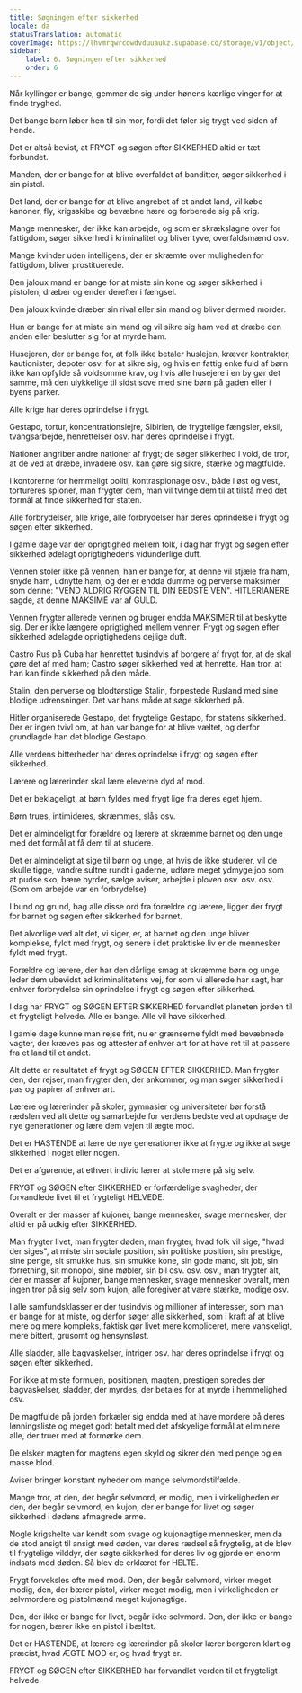 ```yaml
---
title: Søgningen efter sikkerhed
locale: da
statusTranslation: automatic
coverImage: https://lhvmrqwrcowdvduuaukz.supabase.co/storage/v1/object/public/strapi-uploads/small_cover-educacion-fundamental.webp-2d51a7828a2b1309555be27f7e2a61a0.webp
sidebar:
    label: 6. Søgningen efter sikkerhed
    order: 6
---
```

Når kyllinger er bange, gemmer de sig under hønens kærlige vinger for at finde tryghed.

Det bange barn løber hen til sin mor, fordi det føler sig trygt ved siden af hende.

Det er altså bevist, at FRYGT og søgen efter SIKKERHED altid er tæt forbundet.

Manden, der er bange for at blive overfaldet af banditter, søger sikkerhed i sin pistol.

Det land, der er bange for at blive angrebet af et andet land, vil købe kanoner, fly, krigsskibe og bevæbne hære og forberede sig på krig.

Mange mennesker, der ikke kan arbejde, og som er skrækslagne over for fattigdom, søger sikkerhed i kriminalitet og bliver tyve, overfaldsmænd osv.

Mange kvinder uden intelligens, der er skræmte over muligheden for fattigdom, bliver prostituerede.

Den jaloux mand er bange for at miste sin kone og søger sikkerhed i pistolen, dræber og ender derefter i fængsel.

Den jaloux kvinde dræber sin rival eller sin mand og bliver dermed morder.

Hun er bange for at miste sin mand og vil sikre sig ham ved at dræbe den anden eller beslutter sig for at myrde ham.

Husejeren, der er bange for, at folk ikke betaler huslejen, kræver kontrakter, kautionister, depoter osv. for at sikre sig, og hvis en fattig enke fuld af børn ikke kan opfylde så voldsomme krav, og hvis alle husejere i en by gør det samme, må den ulykkelige til sidst sove med sine børn på gaden eller i byens parker.

Alle krige har deres oprindelse i frygt.

Gestapo, tortur, koncentrationslejre, Sibirien, de frygtelige fængsler, eksil, tvangsarbejde, henrettelser osv. har deres oprindelse i frygt.

Nationer angriber andre nationer af frygt; de søger sikkerhed i vold, de tror, at de ved at dræbe, invadere osv. kan gøre sig sikre, stærke og magtfulde.

I kontorerne for hemmeligt politi, kontraspionage osv., både i øst og vest, tortureres spioner, man frygter dem, man vil tvinge dem til at tilstå med det formål at finde sikkerhed for staten.

Alle forbrydelser, alle krige, alle forbrydelser har deres oprindelse i frygt og søgen efter sikkerhed.

I gamle dage var der oprigtighed mellem folk, i dag har frygt og søgen efter sikkerhed ødelagt oprigtighedens vidunderlige duft.

Vennen stoler ikke på vennen, han er bange for, at denne vil stjæle fra ham, snyde ham, udnytte ham, og der er endda dumme og perverse maksimer som denne: "VEND ALDRIG RYGGEN TIL DIN BEDSTE VEN". HITLERIANERE sagde, at denne MAKSIME var af GULD.

Vennen frygter allerede vennen og bruger endda MAKSIMER til at beskytte sig. Der er ikke længere oprigtighed mellem venner. Frygt og søgen efter sikkerhed ødelagde oprigtighedens dejlige duft.

Castro Rus på Cuba har henrettet tusindvis af borgere af frygt for, at de skal gøre det af med ham; Castro søger sikkerhed ved at henrette. Han tror, at han kan finde sikkerhed på den måde.

Stalin, den perverse og blodtørstige Stalin, forpestede Rusland med sine blodige udrensninger. Det var hans måde at søge sikkerhed på.

Hitler organiserede Gestapo, det frygtelige Gestapo, for statens sikkerhed. Der er ingen tvivl om, at han var bange for at blive væltet, og derfor grundlagde han det blodige Gestapo.

Alle verdens bitterheder har deres oprindelse i frygt og søgen efter sikkerhed.

Lærere og lærerinder skal lære eleverne dyd af mod.

Det er beklageligt, at børn fyldes med frygt lige fra deres eget hjem.

Børn trues, intimideres, skræmmes, slås osv.

Det er almindeligt for forældre og lærere at skræmme barnet og den unge med det formål at få dem til at studere.

Det er almindeligt at sige til børn og unge, at hvis de ikke studerer, vil de skulle tigge, vandre sultne rundt i gaderne, udføre meget ydmyge job som at pudse sko, bære byrder, sælge aviser, arbejde i ploven osv. osv. osv. (Som om arbejde var en forbrydelse)

I bund og grund, bag alle disse ord fra forældre og lærere, ligger der frygt for barnet og søgen efter sikkerhed for barnet.

Det alvorlige ved alt det, vi siger, er, at barnet og den unge bliver komplekse, fyldt med frygt, og senere i det praktiske liv er de mennesker fyldt med frygt.

Forældre og lærere, der har den dårlige smag at skræmme børn og unge, leder dem ubevidst ad kriminalitetens vej, for som vi allerede har sagt, har enhver forbrydelse sin oprindelse i frygt og søgen efter sikkerhed.

I dag har FRYGT og SØGEN EFTER SIKKERHED forvandlet planeten jorden til et frygteligt helvede. Alle er bange. Alle vil have sikkerhed.

I gamle dage kunne man rejse frit, nu er grænserne fyldt med bevæbnede vagter, der kræves pas og attester af enhver art for at have ret til at passere fra et land til et andet.

Alt dette er resultatet af frygt og SØGEN EFTER SIKKERHED. Man frygter den, der rejser, man frygter den, der ankommer, og man søger sikkerhed i pas og papirer af enhver art.

Lærere og lærerinder på skoler, gymnasier og universiteter bør forstå rædslen ved alt dette og samarbejde for verdens bedste ved at opdrage de nye generationer og lære dem vejen til ægte mod.

Det er HASTENDE at lære de nye generationer ikke at frygte og ikke at søge sikkerhed i noget eller nogen.

Det er afgørende, at ethvert individ lærer at stole mere på sig selv.

FRYGT og SØGEN efter SIKKERHED er forfærdelige svagheder, der forvandlede livet til et frygteligt HELVEDE.

Overalt er der masser af kujoner, bange mennesker, svage mennesker, der altid er på udkig efter SIKKERHED.

Man frygter livet, man frygter døden, man frygter, hvad folk vil sige, "hvad der siges", at miste sin sociale position, sin politiske position, sin prestige, sine penge, sit smukke hus, sin smukke kone, sin gode mand, sit job, sin forretning, sit monopol, sine møbler, sin bil osv. osv. osv., man frygter alt, der er masser af kujoner, bange mennesker, svage mennesker overalt, men ingen tror på sig selv som kujon, alle foregiver at være stærke, modige osv.

I alle samfundsklasser er der tusindvis og millioner af interesser, som man er bange for at miste, og derfor søger alle sikkerhed, som i kraft af at blive mere og mere kompleks, faktisk gør livet mere kompliceret, mere vanskeligt, mere bittert, grusomt og hensynsløst.

Alle sladder, alle bagvaskelser, intriger osv. har deres oprindelse i frygt og søgen efter sikkerhed.

For ikke at miste formuen, positionen, magten, prestigen spredes der bagvaskelser, sladder, der myrdes, der betales for at myrde i hemmelighed osv.

De magtfulde på jorden forkæler sig endda med at have mordere på deres lønningsliste og meget godt betalt med det afskyelige formål at eliminere alle, der truer med at formørke dem.

De elsker magten for magtens egen skyld og sikrer den med penge og en masse blod.

Aviser bringer konstant nyheder om mange selvmordstilfælde.

Mange tror, at den, der begår selvmord, er modig, men i virkeligheden er den, der begår selvmord, en kujon, der er bange for livet og søger sikkerhed i dødens afmagrede arme.

Nogle krigshelte var kendt som svage og kujonagtige mennesker, men da de stod ansigt til ansigt med døden, var deres rædsel så frygtelig, at de blev til frygtelige vilddyr, der søgte sikkerhed for deres liv og gjorde en enorm indsats mod døden. Så blev de erklæret for HELTE.

Frygt forveksles ofte med mod. Den, der begår selvmord, virker meget modig, den, der bærer pistol, virker meget modig, men i virkeligheden er selvmordere og pistolmænd meget kujonagtige.

Den, der ikke er bange for livet, begår ikke selvmord. Den, der ikke er bange for nogen, bærer ikke en pistol i bæltet.

Det er HASTENDE, at lærere og lærerinder på skoler lærer borgeren klart og præcist, hvad ÆGTE MOD er, og hvad frygt er.

FRYGT og SØGEN efter SIKKERHED har forvandlet verden til et frygteligt helvede.

